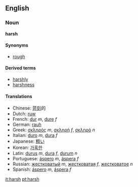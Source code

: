 ==English==
===Noun===
'''harsh'''

====Synonyms====
*[[rough]]

====Derived terms====
*[[harshly]]
*[[harshness]]

====Translations====
*Chinese: [[苛刻]]的
*Dutch: [[ruw]]
*French: [[dur]] ''m'', [[dure]] ''f''
*German: [[rauh]]
*Greek: [[σκληρός]] ''m'', [[σκληρή]] ''f'', [[σκληρό]] ''n''
*Italian: [[duro]] ''m'', [[dura]] ''f''
*Japanese: [[粗い]]
*Korean: [[가혹한]]
*Latin: [[durus]] ''m'', [[dura]] ''f'', [[durum]] ''n''
*Portuguese: [[áspero]] ''m'', [[áspera]] ''f''
*Russian: [[жестковатый]] ''m'', [[жестковатая]] ''f'', [[жестковатое]] ''n''
*Spanish: [[áspero]] ''m'', [[áspera]] ''f''

[[it:harsh]]
[[pt:harsh]]